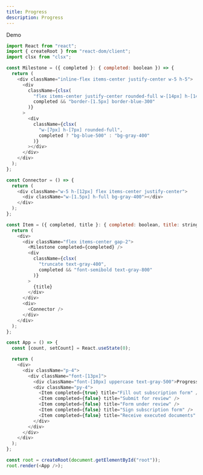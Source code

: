 ```yaml
---
title: Progress
description: Progress
---
```


Demo

<Playground preset="react">

```js index.js active
import React from "react";
import { createRoot } from "react-dom/client";
import clsx from "clsx";

const Milestone = ({ completed }: { completed: boolean }) => {
  return (
    <div className="inline-flex items-center justify-center w-5 h-5">
      <div
        className={clsx(
          "flex items-center justify-center rounded-full w-[14px] h-[14px]",
          completed && "border-[1.5px] border-blue-300"
        )}
      >
        <div
          className={clsx(
            "w-[7px] h-[7px] rounded-full",
            completed ? "bg-blue-500" : "bg-gray-400"
          )}
        ></div>
      </div>
    </div>
  );
};

const Connector = () => {
  return (
    <div className="w-5 h-[12px] flex items-center justify-center">
      <div className="w-[1.5px] h-full bg-gray-400"></div>
    </div>
  );
};

const Item = ({ completed, title }: { completed: boolean, title: string }) => {
  return (
    <div>
      <div className="flex items-center gap-2">
        <Milestone completed={completed} />
        <div
          className={clsx(
            "truncate text-gray-400",
            completed && "font-semibold text-gray-800"
          )}
        >
          {title}
        </div>
      </div>
      <div>
        <Connector />
      </div>
    </div>
  );
};

const App = () => {
  const [count, setCount] = React.useState(0);

  return (
    <div>
      <div className="p-4">
        <div className="font-[13px]">
          <div className="font-[10px] uppercase text-gray-500">Progress</div>
          <div className="py-4">
            <Item completed={true} title="Fill out subscription form" />
            <Item completed={false} title="Submit for review" />
            <Item completed={false} title="Form under review" />
            <Item completed={false} title="Sign subscription form" />
            <Item completed={false} title="Receive executed documents" />
          </div>
        </div>
      </div>
    </div>
  );
};

const root = createRoot(document.getElementById("root"));
root.render(<App />);
```

</Playground>

